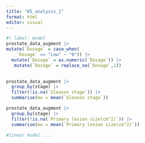 ```yaml
---
title: "05_analysis_1"
format: html
editor: visual
---
```


```r
#| label: model 
prostate_data_augment |>
mutate(`Dosage` = case_when(
    `Dosage` == "Low" ~ "0")) |>
  mutate(`Dosage` = as.numeric(`Dosage`)) |>
   mutate(`Dosage` = replace_na(`Dosage`,1))
 
```

```r
prostate_data_augment |>
  group_by(stage) |>
  filter(!is.na(`Gleason stage`)) |>
  summarise(mu = mean(`Gleason stage`))
```

```r
prostate_data_augment |>
  group_by(stage) |>
  filter(!is.na(`Primary lesion size(cm^2)`)) |>
  summarise(mu = mean(`Primary lesion size(cm^2)`))

```

```r
#linear model ...

```
